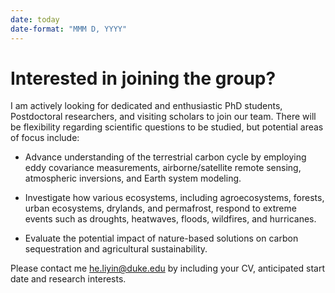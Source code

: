 ```yaml
---
date: today
date-format: "MMM D, YYYY"
---
```


# Interested in joining the group?

I am actively looking for dedicated and enthusiastic PhD students, Postdoctoral researchers, and visiting scholars to join our team. There will be flexibility regarding scientific questions to be studied, but potential areas of focus include: 

- Advance understanding of the terrestrial carbon cycle by employing eddy covariance measurements, airborne/satellite remote sensing, atmospheric inversions, and Earth system modeling.

- Investigate how various ecosystems, including agroecosystems, forests, urban ecosystems, drylands, and permafrost, respond to extreme events such as droughts, heatwaves, floods, wildfires, and hurricanes.

- Evaluate the potential impact of nature-based solutions on carbon sequestration and agricultural sustainability. 

Please contact me <he.liyin@duke.edu> by including your CV, anticipated start date and research interests. 
